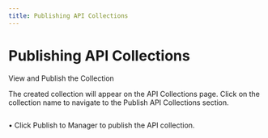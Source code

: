 ```yaml
---
title: Publishing API Collections
---
```


# Publishing API Collections

View and Publish the Collection

The created collection will appear on the API Collections page. Click on the collection name to navigate to the Publish API Collections section.

<figure>
  <img src="/img/assets/image-(38).png" alt=""></img>
  <figcaption></figcaption>
</figure>

• Click Publish to Manager to publish the API collection.

<figure>
  <img src="/img/assets/image-(39).png" alt=""></img>
  <figcaption></figcaption>
</figure>

